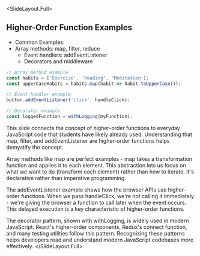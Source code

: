 
<SlideLayout.Full>
## Higher-Order Function Examples

- Common Examples:
- Array methods: map, filter, reduce
  - Event handlers: addEventListener
  - Decorators and middleware

```javascript
// Array method example
const habits = ['Exercise', 'Reading', 'Meditation'];
const upperCaseHabits = habits.map(habit => habit.toUpperCase());

// Event handler example
button.addEventListener('click', handleClick);

// Decorator example
const loggedFunction = withLogging(myFunction);
```

<Notes>
This slide connects the concept of higher-order functions to everyday JavaScript code that students have likely already used. Understanding that map, filter, and addEventListener are higher-order functions helps demystify the concept.

Array methods like map are perfect examples - map takes a transformation function and applies it to each element. This abstraction lets us focus on what we want to do (transform each element) rather than how to iterate. It's declarative rather than imperative programming.

The addEventListener example shows how the browser APIs use higher-order functions. When we pass handleClick, we're not calling it immediately - we're giving the browser a function to call later when the event occurs. This delayed execution is a key characteristic of higher-order functions.

The decorator pattern, shown with withLogging, is widely used in modern JavaScript. React's higher-order components, Redux's connect function, and many testing utilities follow this pattern. Recognizing these patterns helps developers read and understand modern JavaScript codebases more effectively.
</Notes>
</SlideLayout.Full>